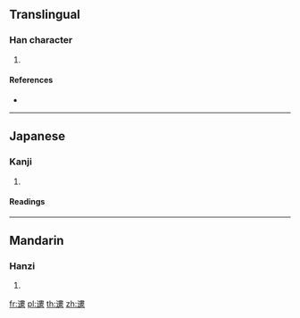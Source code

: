 {{character info/new}}
{{also|𫐷}}
==Translingual==

===Han character===
{{Han char|rn=162|rad=辵|as=11|sn=15|four=|canj=YLLV|ids=⿺辶婁}}

# {{defn|Han|sort=辵11}}

====References====
* {{Han ref|kx=1264.150|dkj=39091|dj=1760.050|hdz=63876.100|uh=9071|ud=36977}}

----

==Japanese==

===Kanji===
{{ja-kanji|grade=|rs=辵11}}

# {{defn|lang=ja|sort=辵11}}

====Readings====
{{ja-readings|goon=[[る]] (ru)|kanon=[[ろう]] (rō)}}

----

==Mandarin==

===Hanzi===
{{cmn-hanzi|sim=𫐷|pin=[[lóu]] ([[lou2]]), [[xī]] ([[xi1]]), [[zhí]] ([[zhi2]]), [[zhì]] ([[zhi4]])|wg=lou<sup>2</sup>, hsi<sup>1</sup>, chih<sup>2</sup>, chih<sup>4</sup>}}

# {{defn|lang=cmn|sort=辵11}}

[[fr:遱]]
[[pl:遱]]
[[th:遱]]
[[zh:遱]]